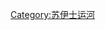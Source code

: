 {{Routemap
| title       = 蘇伊士運河
| title-bg    = #003399
| title-color = white
| navbar      = Template:苏伊士运河地图
| legend      = canal
| map         = 
numN000\\\\\\~~km~~
~~ ~~'''[[地中海]]'''~~ ~~ ~~bg=#003399
HUBa@f-R!~ANCHOR030\HUB-Rq\HUB-Rq!~uSTR!~*W__align=l\HUB-Rq\HUB-Rq!~uSTR!~*E__align=r\HUB-Rq!~uSTR\HUBa@f-L~~ ~~南行等候区
-startCollapsible-collapsed-replace
HUB-R\lDST\BSlr!~uSTR\\uFABZgl+l\uKBHFe!~uKBHFeq!~BSl\HUB-L~~0.0~~'''[[塞得港]]'''~~ ~~ ~~bg=#eeeeee
HUB-R\\uddSTRl\\uSTR\uSTR\HUB-L~~0.0~~'''[[塞得港]]'''~~ ~~ ~~bg=#eeeeee
HUB-R\FEATURE@l\uSTR\\uSTR\uSTR\HUB-L~~ ~~ ~~{{link-en|塞得港燈塔|Lighthouse of Port Said}}、漁港、郵輪碼頭~~ ~~bg=#eeeeee
HUB-R\lDST\BSlr!~uSTR+FEATURE@r\BSr\uSTR\uSTR\HUB-L~~ ~~ ~~[[塞得港]]市、舊 [[蘇伊士運河公司|總部]]~~ ~~bg=#eeeeee
HUB-R\BSl\BSlr!~uSTR\lDST\uSTR\BSl!~uSTR\HUB-L!~BSr~~ ~~塞得港碼頭、{{link-en|福阿德港(城市)|Port Fuad}}~~ ~~ ~~bg=#eeeeee
HUB-R\BSl\uSTR!~BSlr\BSr\uSTR\BSl!~uSTR\HUB-L!~BSr~~ ~~東港、{{link-en|蘇伊士運河集裝箱碼頭|Suez Canal Container Terminal}}~~ ~~ ~~bg=#eeeeee
HUB-R\\d!~uSTR\\d\uFABZgl+l\uDOCKS\HUB-L~~ ~~[[马士基3E级集装箱船|快桅3E級貨櫃船]]迴船碼頭~~ ~~ ~~bg=#eeeeee
-endCollapsible-
HUBe@g-R\HUB-Lq\HUB-Lq!~uABZg+l\HUB-Lq!~uSTRq\HUB-Lq!~uSTRr\HUB-Lq\HUBe@g-L
\uSTR\\\
RAq\uSKRZ-Au\RAq\RAq\~~ ~~ ~~[[蘇伊士運河大橋]]
\uSPLa\\\~~51.5~~
\uvSTR\\\~~巴拉（Ballah）(舊旁路)
\uvSTR\\\~~59.9~~
\uvSTR\\\~~ ~~ ~~東船道　[[新蘇伊士運河]]<ref>{{cite web|url=http://www.suezcanal.gov.eg/sc.aspx?show=69|title=新蘇伊士運河|publisher=埃及政府（[[蘇伊士運河管理局]]）|archiveurl=https://web.archive.org/web/20150812165117/http://www.suezcanal.gov.eg/sc.aspx?show=69|archivedate=2015-08-12|language=en}}</ref>
eABZgl+l\uvSTR!~SWING\exSTRq\exSTRq\~~ ~~ ~~{{tsl|en|El Ferdan Railway Bridge|法尔达内铁路大桥}}（停用）
BSe!~FEATURE@lf!~lDST\uvSTR\\\~~76.5~~ ~~[[伊斯梅利亚]]、[[苏伊士运河管理局|运河管理局]]驻地
uDOCKSe\uvSTR!~ucSTRq\\\~~'''{{link-en|蒂姆薩湖|Lake Timsah}}'''
\uvSTR\\\
\uvSTR\\\~~95.0~~ ~~''溢洪道''
\\uvSTR!~uDOCKSa\\\\~~'''[[大苦湖]]'''
\ANCHOR030\uDOCKSe\\\\
\uBHF\\\~~小苦湖
\uSTR\\\
RAq\uSKRZ-Ao\RAq\RAq\~~ ~~ ~~{{tsl|en|Ahmed Hamdi Tunnel|艾哈迈德·哈姆迪隧道}}
HUBa@f-R\HUB-Rq!~BLaq!~lELC\HUB-Rq!~uSTR!~lMKRZu!~BLq\HUB-Rq!~BLq\HUB-Rq!~BLq\HUB-Rq\HUBa@f-L~~ ~~ ~~{{tsl|en|Suez Canal overhead powerline crossing|跨苏伊士运河高架电缆|高架电缆}}
-startCollapsible-collapsed-replace
HUB-R\lDST\BSr!~uSTR\\\\HUB-L~~162~~'''[[蘇伊士]]'''、'''[[蘇伊士港]]'''~~ ~~ ~~bg=#eeeeee
HUB-R\lDST\uSTR\\\\HUB-L~~ ~~ ~~ ~~ ~~bg=#eeeeee
HUB-R\uDOCKSm!~BSr\uSTR!~BSr\\\\HUB-L~~ ~~ ~~石油碼頭、{{link-en|圖菲克港|Suez Port}}~~ ~~bg=#eeeeee
-endCollapsible-
HUBe@g-R!~ANCHOR030\HUB-Lq!~uDOCKSa!~uDOCKSl\HUB-Lq!~uDOCKSa!~uDOCKSr\HUB-Lq\HUB-Lq\HUB-Lq\HUBe@g-L~~ ~~'''[[蘇伊士灣]]'''~~北行等候区
~~ ~~'''[[紅海]]'''~~ ~~ ~~bg=#003399
|map2-title=圖例|map2=
\\\\\uSTRq\uSTRq~~运河
\\\\\\ANCHOR030~~锚点
\\\\\\BS~~碼頭、工業或物流區
\\\\\lDST\FEATURE~~村莊、城鎮或景點
\\\\\exSTRq\SWING~~鐵路吊橋（已停用）
}}<noinclude>
{{template reference list}}
[[Category:苏伊士运河]]
</noinclude>